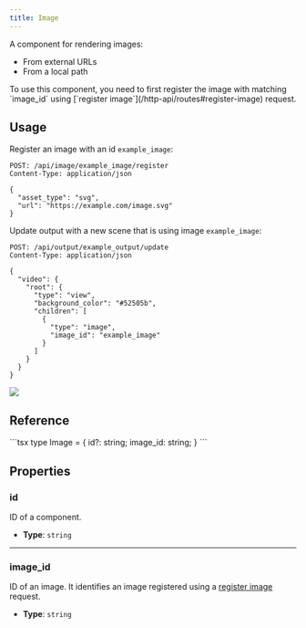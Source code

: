 ```yaml
---
title: Image
---
```


A component for rendering images:
- From external URLs
- From a local path

<Aside> To use this component, you need to first register the image with matching `image_id` using [`register image`](/http-api/routes#register-image) request. </Aside>

## Usage

Register an image with an id `example_image`:

<CollapsibleDetails summaryTitle='Register image request' open>

```http
POST: /api/image/example_image/register
Content-Type: application/json

{
  "asset_type": "svg",
  "url": "https://example.com/image.svg"
}
```

</CollapsibleDetails>

Update output with a new scene that is using image `example_image`:

<CollapsibleDetails summaryTitle='Update request' open>

```http
POST: /api/output/example_output/update
Content-Type: application/json

{
  "video": {
    "root": {
      "type": "view",
      "background_color": "#52505b",
      "children": [
        {
          "type": "image",
          "image_id": "example_image"
        }
      ]
    }
  }
}
```
</CollapsibleDetails>

<CollapsibleDetails summaryTitle='Example output'>
  <img src={ExampleImage.src} />
</CollapsibleDetails>

## Reference

<CollapsibleDetails summaryTitle='Type definitions' open>
```tsx
type Image = {
  id?: string;
  image_id: string;
}
```
</CollapsibleDetails>


## Properties

### id
ID of a component.

- **Type**: `string`

---

### image_id
ID of an image. It identifies an image registered using a [register image](/http-api/routes#register-image) request.

- **Type**: `string`
